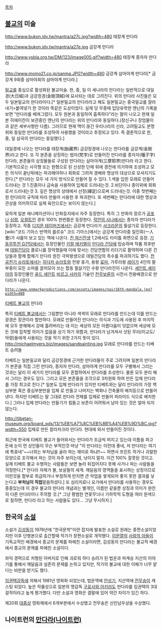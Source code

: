 [[목차]]
== [[불교]]의 미술 ==

http://www.bukon.idv.tw/mantra/a27c.jpg?width=480
태장계 만다라

http://www.bukon.idv.tw/mantra/a27e.jpg
금강계 만다라

http://www.ysbla.org.tw/DM/123/image005.gif?width=480
태장계 종자자 만다라

http://www.momo21.co.jp/sanma.JPG?width=480
금강계 삼마야계 만다라[* 금강계 9회중 삼마야회의 삼마야계 만다라.]


[[밀교]]를 중심으로 활성화된 불교미술.
한, 중, 일 이 세나라의 만다라는 일반적으로 대일경(大日經)과 금강정경(金剛頂經)에 묘사되는 데로 그려진다. 위의 만다라 사진들은 모두 일본밀교의 만다라이다.[* 일본밀교의 만다라라고 해도 일본밀교는 중국밀교를 잘라내기>붙여넣기 한 것이라 똑같은 도상이었다. 실제 당 무종때 입당유학한 엔닌의 기록을 보면 "만다라를 베껴그렸다. 모두 원본과 동일하여 흡족하다"라는 말이 나오고 현재 일본 히에이잔이 보관중인 엔닌의 만다라는 위의 만다라와 동일하다.(장신구나 장엄물이 과 같은 세부사항만 다름). 그러므로 현재 맥이 끊긴 우리나라의 신라, 고려밀교도 분명 위와 동일한 만다라를 조성하여 사용했을 것이라고 추정되고 있다. 즉 결론적으로 한, 중, 일 삼국의 만다라는 동일했다.]

대일경에 나오는 만다라를 태장계(胎藏界) 금강정경에 나오는 만다라를 금강계(金剛界)라고 한다. 또 각 본존을 상징하는 범자(梵字)로 만들어진 만다라를 종자자(種子字)만다라, 본존들의 상징물들로 구성된 만다라는 삼마야계(三摩耶界)만다라 라고 한다.
기본적으로는 사각형 또는 원형으로 된 신성한 단에 위에 경전에 의거하여 조성하고 모든 의식이 끝난뒤에는 파괴해야하나 회화로 그려져 경배와 명상의 대상으로 모셔지기도 한다.[* 만다라는 모두 네 가지 방식으로 만들어 질 수 있다. 1.색을 입힌 모래로 만들어 드러내는 것 1.진흙이나 금속을 사용하여 입체로 드러내는것. 2.비단이나 종이위에 회화로서 드러내는것 3. 깊은 명상의 상태에서 선정(禪定)으로써 드러내는것. 이중 첫번째는 원 만다라의 규칙에 따라 만들어 사용한 후 파괴한다. 또 세번째는 만다라에 대한 명상과 관상을 의미하므로 실제 육안으로는 보이지 않는다.]

묘하게 일본 애니메이션이나 만화등지에서 자주 등장한다. 특히 그 만화의 장르가 [[공포]]나 [[심령]], [[오컬트]]인 경우 100% 한번쯤은 등장한다. [[작안의 샤나]]에서는 종자자 만다라가 등장하고. 작중 [[디지몬 테이머즈]]에서는 금강계 만다라가 [[샤크라몬]]의 필살기로 등장한다. [wiki:"코드 기아스 반역의 를르슈" 코드 기아스]에서는 금강계 만다라중 일인회(一人會)가 샤를이 보고 있는 책에 나온다. [[진 여신전생]] 1,2에서도 타이틀 화면으로 등장. [[기동무투전 G건담]]에서는 등장인물인 [[키랄 메키렐]]이 [[만다라 건담]]에 탑승하며 작품 최후반에 [[데빌건담]]이 콜로니를 장악했을때 이에 맞서는 건담연합의 리더기로 활약하며 다른 건담들과 함께 합체기 만다라 원진 극락왕생으로 데빌건담의 촉수를 파괴하기도 했다. [[천공전기 슈라토]]에서는 [[히다카 슈라토]]와 천왕 휴가, 용왕 [[료마]], 가루라왕 [[레이가]] 4인의 팔부중이 모든 소마를 끌어모아 쓰는 합동 필살기인 수왕 만다라진이 나온다. [[세인트 세이야]]의 등장인물인 [[골드 세인트]] [[비르고 샤카]]의 기술인 [[천무보륜]]의 시전시 전용배경으로 만다라가 나온다.

 http://www.onmarkproductions.com/assets/images/nair16th-mandala.jpg?width=480

[[티베트 불교]]의 만다라

특히 [[티베트 불교]]에서는 그림뿐만 아니라 색색의 모래로 만다라를 만드는데 이를 만드는 광경은 장관이라 할만하다. 모래로 만들어진 만다라는 의식과 기도에 사용된 후 마지막에 모두 분해해서 강에 흘려버리는 데 이는 세상의 모든 아름다움이 덧없으며 세상에 모든 것에 집착할 의미가 없음을 상기 하기 위함과, 만다라가 남겨져서 삿된 무리(이교도/악령)들에게 사용되는 것을 막기 위한 2가지 뜻이 있다.
http://michaelmyers.biz/images/sandpainting.jpg
모래로 만다라를 만드는 티베트 승려들

티베트는 일본밀교와 달리 금강정경에 근거한 만다라들이 주로 그려지며 일본의 만다라가 본존을 직접 그린 만다라, 종자자 만다라, 삼마야계 만다라를 모두 구별해서 그리는 것과는 달리 이 세가지 만다라를 모두 혼합하여서 만다라를 조성한다. 물론 모두 분리 해서 그리는 경우도 있다. 그리고 모든 본존들을 조각으로 3차원화 하여 만든 입체 만다라를 가장 최고로 친다.[* 일본도 입체 만다라가 있지만 티베트와는 달리 만다라의 가장 핵심부분 혹은 중심부분만을 입체 로 만들고 나머지는 벽화나 건축물의 배치등으로 만들어 낸다. 하지만 티베트는 말 그대로 만다라 전체를 입체로 만들어 피라미드 식으로 배치한다.] 그러나 입체 만다라는 만들기가 힘들고 보존이 어려워서 남아 있는 것은 얼마 되지 않는다. 

http://tibetan-museum.org/board_pds/13/%EB%A7%8C%EB%8B%A4%EB%9D%BC.jpg?width=550 
입체로 만든 칼라차크라 만다라. 현대에 와서 만들어진 것이다.

최근에 한국에 티베트 불교가 들어와서는 만다라가 조금씩 퍼지고 있는데 이틈을 파고 돈에 눈이 먼 상인들이 무슨 부적인것 마냥 "이 만다라는 이런데 좋네, 저 만다라는 여기에 특효네"~~너희는 부처님을 골라 파는 재미로 파냐!!~~ 하면서 프린트 하거나 괴랄한 모양으로 조각해서 파는 것이 자주 보이는데, 낚이지 말자. 이건 100% 잘못된 것이고. 실제 티베트 불교 수행하는 사람들은 보면 놀라 뒤집어지다 못해 사거나 파는 사람들을 걱정한다.[* 만다라 자체가 불, 보살들의 세계. 깨달음의 영역들을 표시하는 상징이므로 이런것을 함부로 취급하거나 부정하게 만지면 큰 악업을 쌓게되어 좋지 못한 결과를 낳는다고 '''부처님이 직접'''말씀하셨다.] 또 심리치료나 요가에서 만다라를 사용하는 경우도 종종있는데 이 경우 불교의 만다라 개념과는 별개인, 이름만 같을뿐 상징과 의미가 완전히 다른 만다라이니 주의할 것.[* 그냥 평범한 연꽃무늬나 기하학적 도형을 여러 원색으로 칠하면, 만다라 라고 하는 사람들도 있다... 그냥 무시하자.]


== 한국의 [[소설]] ==

소설가 [[김성동]]이 1978년에 "한국문학"이란 잡지에 발표한 소설로 원래는 중편소설이었지만 이후 단행본으로 출간할때 작가가 장편소설로 개작했다. [[이문열]]의 [[사람의 아들]]이 기독교적인 배경에서 종교의 문제를 파헤친 소설이라면, 김성동의 만다라는 불교적 배경에서 종교의 문제를 파헤친 소설이다.

좌익 경력으로 처형된 아버지로 인해 괴로워 하다 승려가 된 법운과 파계승 지산의 이야기를 통해서 깨달음과 실존의 문제를 논하고 있지만, 작가의 불교에 대한 이해가 너무 얕다는 비판을 받기도 했다.

[[임권택]]감독에 의해서 1981년 영화화 되었는데, 법운역에 [[안성기]], 지산역에 [[전무송]]이 캐스팅 되었다. 높은 작품성으로 일본의 명감독 [[구로사와 아키라]]도 만다라를 임권택의 3대 걸작이라고 높게 평가했다. 다만 소설과 영화은 결말에 있어 약간 차이가 있긴 하다.

제20회 [[대종상]] 영화제에서 6개부분에서 수상했고 전무송은 신인남우상을 수상했다.

== 나이트런의 [[만다라(나이트런)]] ==
